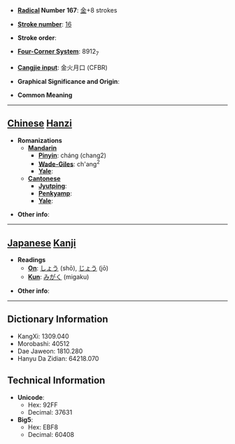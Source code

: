 * '''[[Wiktionary:Chinese radical index| Radical]] Number 167''': [[Wiktionary:Chinese radical index 金|金]]+8 strokes

* '''[[Wiktionary:Chinese total strokes index|Stroke number]]''': [[Wiktionary:Chinese total strokes index 16|16]]

* '''Stroke order''': 

* '''[[Wiktionary:Chinese four corner index|Four-Corner System]]''': 8912<sub>7</sub>

* '''[[Wiktionary:Chinese Cangjie index|Cangjie input]]''': 金火月口 (CFBR)

* '''Graphical Significance and Origin''': 

* '''Common Meaning'''

----

== [[Chinese]] [[Hanzi]] ==

* '''Romanizations'''
** '''[[Mandarin]]'''
*** '''[[Pinyin]]''': cháng (chang2)
*** '''[[Wade-Giles]]''': ch'ang<sup>2</sup>
*** '''[[Yale]]''': 
** '''[[Cantonese]]'''
*** '''[[Jyutping]]''':
*** '''[[Penkyamp]]''': 
*** '''[[Yale]]''': 

* '''Other info''': 

----

== [[Japanese]] [[Kanji]] ==

* '''Readings'''
** '''[[On]]''': [[しょう]] (shō), [[じょう]] (jō)
** '''[[Kun]]''': [[みがく]] (migaku)

* '''Other info''':  

----

== Dictionary Information ==

* KangXi: 1309.040
* Morobashi: 40512
* Dae Jaweon: 1810.280
* Hanyu Da Zidian: 64218.070

== Technical Information ==

* '''Unicode''':
** Hex: 92FF
** Decimal: 37631
* '''Big5''':
** Hex: EBF8
** Decimal: 60408